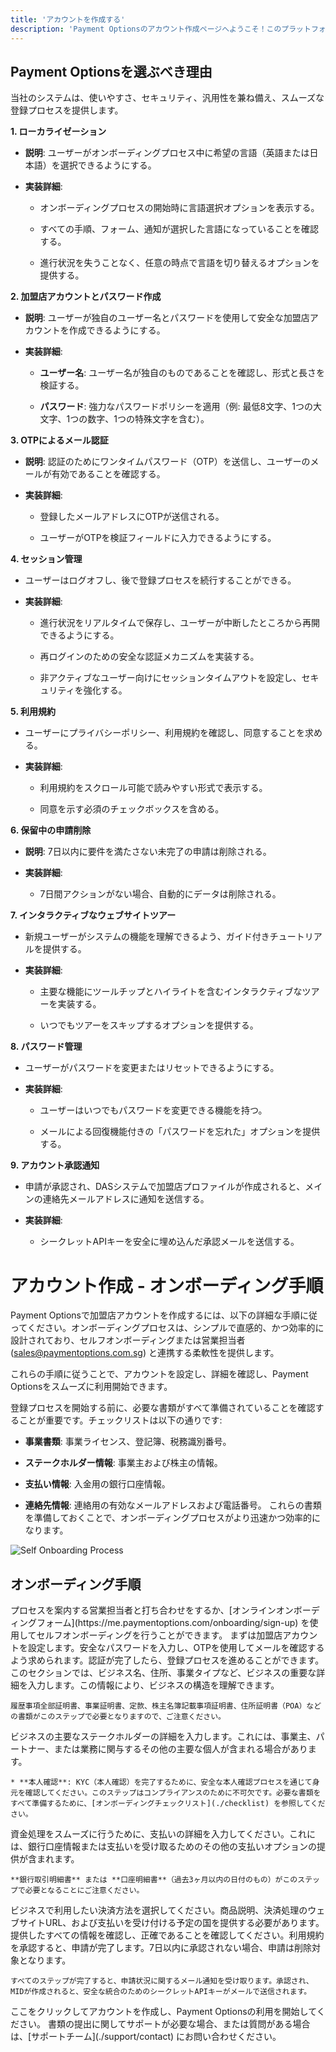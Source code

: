```yaml
---
title: 'アカウントを作成する'
description: 'Payment Optionsのアカウント作成ページへようこそ！このプラットフォームは、加盟店が直感的で安全な方法でアカウントを作成できるよう設計されています。小規模ビジネスのオーナーでも、大規模な企業でも、アカウント作成プロセスはスムーズでストレスのないオンボーディング体験を提供します。'
---
```


## **Payment Optionsを選ぶべき理由**

当社のシステムは、使いやすさ、セキュリティ、汎用性を兼ね備え、スムーズな登録プロセスを提供します。

**1. ローカライゼーション**

* **説明**: ユーザーがオンボーディングプロセス中に希望の言語（英語または日本語）を選択できるようにする。

* **実装詳細**:

  * オンボーディングプロセスの開始時に言語選択オプションを表示する。

  * すべての手順、フォーム、通知が選択した言語になっていることを確認する。

  * 進行状況を失うことなく、任意の時点で言語を切り替えるオプションを提供する。

**2. 加盟店アカウントとパスワード作成**

* **説明**: ユーザーが独自のユーザー名とパスワードを使用して安全な加盟店アカウントを作成できるようにする。

* **実装詳細**:

  * **ユーザー名**: ユーザー名が独自のものであることを確認し、形式と長さを検証する。

  * **パスワード**: 強力なパスワードポリシーを適用（例: 最低8文字、1つの大文字、1つの数字、1つの特殊文字を含む）。

**3. OTPによるメール認証**

* **説明**: 認証のためにワンタイムパスワード（OTP）を送信し、ユーザーのメールが有効であることを確認する。

* **実装詳細**:

  * 登録したメールアドレスにOTPが送信される。

  * ユーザーがOTPを検証フィールドに入力できるようにする。

**4. セッション管理**

* ユーザーはログオフし、後で登録プロセスを続行することができる。

* **実装詳細**:

  * 進行状況をリアルタイムで保存し、ユーザーが中断したところから再開できるようにする。

  * 再ログインのための安全な認証メカニズムを実装する。

  * 非アクティブなユーザー向けにセッションタイムアウトを設定し、セキュリティを強化する。

**5. 利用規約**

* ユーザーにプライバシーポリシー、利用規約を確認し、同意することを求める。

* **実装詳細**:

  * 利用規約をスクロール可能で読みやすい形式で表示する。

  * 同意を示す必須のチェックボックスを含める。

**6. 保留中の申請削除**

* **説明**: 7日以内に要件を満たさない未完了の申請は削除される。

* **実装詳細**:

  * 7日間アクションがない場合、自動的にデータは削除される。

**7. インタラクティブなウェブサイトツアー**

* 新規ユーザーがシステムの機能を理解できるよう、ガイド付きチュートリアルを提供する。

* **実装詳細**:

  * 主要な機能にツールチップとハイライトを含むインタラクティブなツアーを実装する。

  * いつでもツアーをスキップするオプションを提供する。

**8. パスワード管理**

* ユーザーがパスワードを変更またはリセットできるようにする。

* **実装詳細**:

  * ユーザーはいつでもパスワードを変更できる機能を持つ。

  * メールによる回復機能付きの「パスワードを忘れた」オプションを提供する。

**9. アカウント承認通知**

* 申請が承認され、DASシステムで加盟店プロファイルが作成されると、メインの連絡先メールアドレスに通知を送信する。

* **実装詳細**:

  * シークレットAPIキーを安全に埋め込んだ承認メールを送信する。

# **アカウント作成 - オンボーディング手順**

Payment Optionsで加盟店アカウントを作成するには、以下の詳細な手順に従ってください。オンボーディングプロセスは、シンプルで直感的、かつ効率的に設計されており、セルフオンボーディングまたは営業担当者 (sales@paymentoptions.com.sg) と連携する柔軟性を提供します。

これらの手順に従うことで、アカウントを設定し、詳細を確認し、Payment Optionsをスムーズに利用開始できます。

登録プロセスを開始する前に、必要な書類がすべて準備されていることを確認することが重要です。チェックリストは以下の通りです:

* **事業書類**: 事業ライセンス、登記簿、税務識別番号。

* **ステークホルダー情報**: 事業主および株主の情報。

* **支払い情報**: 入金用の銀行口座情報。

* **連絡先情報**: 連絡用の有効なメールアドレスおよび電話番号。
  これらの書類を準備しておくことで、オンボーディングプロセスがより迅速かつ効率的になります。

![Self Onboarding Process](/images/flows-createMAccount.svg)

## **オンボーディング手順**

<Steps>
  <Step title="営業担当者との打ち合わせまたはセルフオンボーディング">
    プロセスを案内する営業担当者と打ち合わせをするか、[オンラインオンボーディングフォーム](https://me.paymentoptions.com/onboarding/sign-up) を使用してセルフオンボーディングを行うことができます。
  </Step>

  <Step title="加盟店アカウントの作成">
    まずは加盟店アカウントを設定します。安全なパスワードを入力し、OTPを使用してメールを確認するよう求められます。認証が完了したら、登録プロセスを進めることができます。
  </Step>

  <Step title="ビジネスについて">
    このセクションでは、ビジネス名、住所、事業タイプなど、ビジネスの重要な詳細を入力します。この情報により、ビジネスの構造を理解できます。

    履歴事項全部証明書、事業証明書、定款、株主名簿記載事項証明書、住所証明書（POA）などの書類がこのステップで必要となりますので、ご注意ください。
  </Step>

  <Step title="ステークホルダーについて">
    ビジネスの主要なステークホルダーの詳細を入力します。これには、事業主、パートナー、または業務に関与するその他の主要な個人が含まれる場合があります。

    * **本人確認**: KYC（本人確認）を完了するために、安全な本人確認プロセスを通じて身元を確認してください。このステップはコンプライアンスのために不可欠です。必要な書類をすべて準備するために、[オンボーディングチェックリスト](./checklist) を参照してください。
  </Step>

  <Step title="決済詳細">
    資金処理をスムーズに行うために、支払いの詳細を入力してください。これには、銀行口座情報または支払いを受け取るためのその他の支払いオプションの提供が含まれます。

    **銀行取引明細書** または **口座明細書**（過去3ヶ月以内の日付のもの）がこのステップで必要となることにご注意ください。
  </Step>

  <Step title="決済手段">
    ビジネスで利用したい決済方法を選択してください。商品説明、決済処理のウェブサイトURL、および支払いを受け付ける予定の国を提供する必要があります。
  </Step>

  <Step title="最終ステップ">
    提供したすべての情報を確認し、正確であることを確認してください。利用規約を承認すると、申請が完了します。7日以内に承認されない場合、申請は削除対象となります。

    すべてのステップが完了すると、申請状況に関するメール通知を受け取ります。承認され、MIDが作成されると、安全な統合のためのシークレットAPIキーがメールで送信されます。
  </Step>
</Steps>

<Card title="アカウントを作成" icon="rocket" href="https://me.paymentoptions.com/onboarding/choose-account">
  ここをクリックしてアカウントを作成し、Payment Optionsの利用を開始してください。
</Card>

<Card title="サポートが必要ですか？" icon="life-ring" href="/support/contact">
  書類の提出に関してサポートが必要な場合、または質問がある場合は、[サポートチーム](./support/contact) にお問い合わせください。
</Card>

